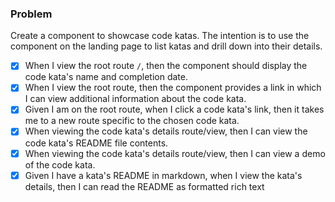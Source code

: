 ### Problem

Create a component to showcase code katas. The intention is to use the component on the landing page to list katas and drill down into their details.

- [x] When I view the root route `/`, then the component should display the code kata's name and completion date.
- [x] When I view the root route, then the component provides a link in which I can view additional information about the code kata.
- [x] Given I am on the root route, when I click a code kata's link, then it takes me to a new route specific to the chosen code kata.
- [x] When viewing the code kata's details route/view, then I can view the code kata's README file contents.
- [x] When viewing the code kata's details route/view, then I can view a demo of the code kata.
- [x] Given I have a kata's README in markdown, when I view the kata's details, then I can read the README as formatted rich text
